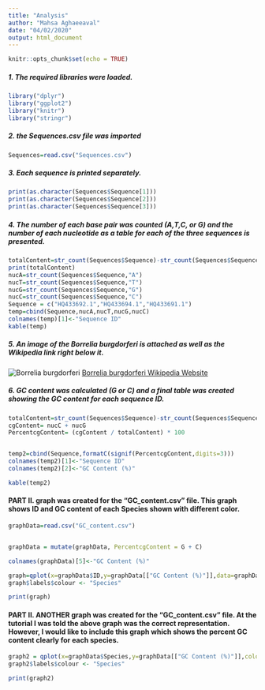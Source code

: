 ```yaml
---
title: "Analysis"
author: "Mahsa Aghaeeaval"
date: "04/02/2020"
output: html_document
---
```


```r
knitr::opts_chunk$set(echo = TRUE)
```

##### 1. The required libraries were loaded. 
```r
library("dplyr")
library("ggplot2")
library("knitr")
library("stringr")
```


##### 2. the Sequences.csv file was imported
```r
Sequences=read.csv("Sequences.csv")
```


##### 3. Each sequence is printed separately. 
```r
print(as.character(Sequences$Sequence[1]))
print(as.character(Sequences$Sequence[2]))
print(as.character(Sequences$Sequence[3]))
```

##### 4. The number of each base pair was counted (A,T,C, or G) and the number of each nucleotide as a table for each of the three sequences is presented.  
```r
totalContent=str_count(Sequences$Sequence)-str_count(Sequences$Sequence,"\\n")
print(totalContent)
nucA=str_count(Sequences$Sequence,"A")
nucT=str_count(Sequences$Sequence,"T")
nucG=str_count(Sequences$Sequence,"G")
nucC=str_count(Sequences$Sequence,"C")
Sequence = c("HQ433692.1","HQ433694.1","HQ433691.1")
temp=cbind(Sequence,nucA,nucT,nucG,nucC)
colnames(temp)[1]<-"Sequence ID"
kable(temp)
```

##### 5. An image of the Borrelia burgdorferi is attached as well as the Wikipedia link right below it. 


![Borrelia burgdorferi](./pic.jpeg)
[Borrelia burgdorferi Wikipedia Website](https://en.wikipedia.org/wiki/Borrelia_burgdorferi)



##### 6. GC content was calculated (G or C) and a final table was created showing the GC content for each sequence ID.
```r
totalContent=str_count(Sequences$Sequence)-str_count(Sequences$Sequence,"\\n")
cgContent= nucC + nucG
PercentcgContent= (cgContent / totalContent) * 100


temp2=cbind(Sequence,formatC(signif(PercentcgContent,digits=3)))
colnames(temp2)[1]<-"Sequence ID"
colnames(temp2)[2]<-"GC Content (%)"

kable(temp2)

```


#### PART II. graph was created for the "GC_content.csv" file. This graph shows ID and GC content of each Species shown with different color.
```r
graphData=read.csv("GC_content.csv")


graphData = mutate(graphData, PercentcgContent = G + C)

colnames(graphData)[5]<-"GC Content (%)"

graph=qplot(x=graphData$ID,y=graphData[["GC Content (%)"]],data=graphData,colour=graphData$Species,xlab="ID",ylab = "%GC Content")
graph$labels$colour <- "Species"

print(graph)
```


#### PART II. ANOTHER graph was created for the "GC_content.csv" file. At the tutorial I was told the above graph was the correct representation. However, I would like to include this graph which shows the percent GC content clearly for each species. 
```r
graph2 = qplot(x=graphData$Species,y=graphData[["GC Content (%)"]],colour=graphData$Species,xlab = "Species",ylab = "% GC Content")
graph2$labels$colour <- "Species"

print(graph2)

```

